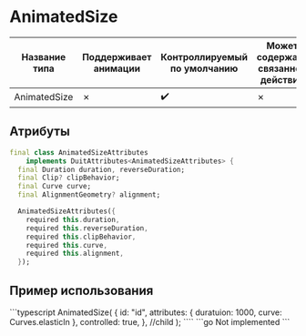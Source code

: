 
# AnimatedSize


| Название типа| Поддерживает анимации | Контроллируемый по умолчанию | Может содержать связанное действие | Ссылка |
| - | - | - | - | - |
| AnimatedSize | &cross; | :heavy_check_mark: | &cross; | [link](https://api.flutter.dev/flutter/widgets/AnimatedSize-class.html) |

## Атрибуты

```dart
final class AnimatedSizeAttributes
    implements DuitAttributes<AnimatedSizeAttributes> {
  final Duration duration, reverseDuration;
  final Clip? clipBehavior;
  final Curve curve;
  final AlignmentGeometry? alignment;

  AnimatedSizeAttributes({
    required this.duration,
    required this.reverseDuration,
    required this.clipBehavior,
    required this.curve,
    required this.alignment,
  });
```

## Пример использования

<Tabs groupId="lang">
  <TabItem value="ts" label="TypeScript" default>
    ```typescript
AnimatedSize(
  {
    id: "id",
    attributes: {
      duratuion: 1000,
      curve: Curves.elasticIn
    },
    controlled: true,
  },
  //child
);
    ````
  </TabItem>
  <TabItem value="go" label="Go">
    ```go
    Not implemented
    ```
  </TabItem>
</Tabs>

